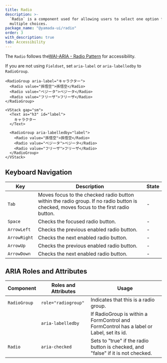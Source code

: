 ```yaml
---
title: Radio
description: >-
  `Radio` is a component used for allowing users to select one option from
  multiple choices.
package_name: "@yamada-ui/radio"
order: 3
with_description: true
tab: Accessibility
---
```


The `Radio` follows the[WAI-ARIA - Radio Pattern](https://www.w3.org/WAI/ARIA/apg/patterns/radio) for accessibility.

If you are not using `Fieldset`, set `aria-label` or `aria-labelledby` to `RadioGroup`.

```tsx live=false
<RadioGroup aria-label="キャラクター">
  <Radio value="孫悟空">孫悟空</Radio>
  <Radio value="ベジータ">ベジータ</Radio>
  <Radio value="フリーザ">フリーザ</Radio>
</RadioGroup>
```

```tsx live=false
<VStack gap="sm">
  <Text as="h3" id="label">
    キャラクター
  </Text>

  <RadioGroup aria-labelledby="label">
    <Radio value="孫悟空">孫悟空</Radio>
    <Radio value="ベジータ">ベジータ</Radio>
    <Radio value="フリーザ">フリーザ</Radio>
  </RadioGroup>
</VStack>
```

## Keyboard Navigation

| Key          | Description                                                                                                                           | State |
| ------------ | ------------------------------------------------------------------------------------------------------------------------------------- | ----- |
| `Tab`        | Moves focus to the checked radio button within the radio group. If no radio button is checked, moves focus to the first radio button. | -     |
| `Space`      | Checks the focused radio button.                                                                                                      | -     |
| `ArrowLeft`  | Checks the previous enabled radio button.                                                                                             | -     |
| `ArrowRight` | Checks the next enabled radio button.                                                                                                 | -     |
| `ArrowUp`    | Checks the previous enabled radio button.                                                                                             | -     |
| `ArrowDown`  | Checks the next enabled radio button.                                                                                                 | -     |

## ARIA Roles and Attributes

| Component    | Roles and Attributes | Usage                                                                                   |
| ------------ | -------------------- | --------------------------------------------------------------------------------------- |
| `RadioGroup` | `role="radiogroup"`  | Indicates that this is a radio group.                                                   |
|              | `aria-labelledby`    | If RadioGroup is within a FormControl and FormControl has a label or Label, set its id. |
| `Radio`      | `aria-checked`       | Sets to "true" if the radio button is checked, and "false" if it is not checked.        |
